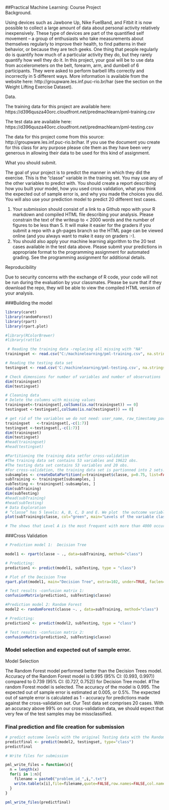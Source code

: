 ##Practical Machine Learning: Course Project  
Background.

Using devices such as Jawbone Up, Nike FuelBand, and Fitbit it is now possible to collect a large amount of data about personal activity relatively inexpensively. These type of devices are part of the quantified self movement – a group of enthusiasts who take measurements about themselves regularly to improve their health, to find patterns in their behavior, or because they are tech geeks. One thing that people regularly do is quantify how much of a particular activity they do, but they rarely quantify how well they do it. In this project, your goal will be to use data from accelerometers on the belt, forearm, arm, and dumbell of 6 participants. They were asked to perform barbell lifts correctly and incorrectly in 5 different ways. More information is available from the website here: http://groupware.les.inf.puc-rio.br/har (see the section on the Weight Lifting Exercise Dataset). 

Data. 

The training data for this project are available here: 
https://d396qusza40orc.cloudfront.net/predmachlearn/pml-training.csv

The test data are available here: 
https://d396qusza40orc.cloudfront.net/predmachlearn/pml-testing.csv

The data for this project come from this source: http://groupware.les.inf.puc-rio.br/har. If you use the document you create for this class for any purpose please cite them as they have been very generous in allowing their data to be used for this kind of assignment. 

What you should submit.

The goal of your project is to predict the manner in which they did the exercise. This is the "classe" variable in the training set. You may use any of the other variables to predict with. You should create a report describing how you built your model, how you used cross validation, what you think the expected out of sample error is, and why you made the choices you did. You will also use your prediction model to predict 20 different test cases. 

1. Your submission should consist of a link to a Github repo with your R markdown and compiled HTML file describing your analysis. Please constrain the text of the writeup to < 2000 words and the number of figures to be less than 5. It will make it easier for the graders if you submit a repo with a gh-pages branch so the HTML page can be viewed online (and you always want to make it easy on graders :-).
2. You should also apply your machine learning algorithm to the 20 test cases available in the test data above. Please submit your predictions in appropriate format to the programming assignment for automated grading. See the programming assignment for additional details. 

Reproducibility 

Due to security concerns with the exchange of R code, your code will not be run during the evaluation by your classmates. Please be sure that if they download the repo, they will be able to view the compiled HTML version of your analysis. 

###Building the model

```r
library(caret)
library(randomForest)
library(rpart)
library(rpart.plot)

#library(RColorBrewer)
#library(rattle)

 # Reading the training data -replacing all missing with "NA"
trainingset <- read.csv("C:/machinelearning/pml-training.csv", na.strings=c("NA","#DIV/0!", ""))

# Reading the testing data set 
testingset <- read.csv('C:/machinelearning/pml-testing.csv', na.strings=c("NA","#DIV/0!", ""))

# Check dimensions for number of variables and number of observations
dim(trainingset)
dim(testingset)

# Cleaning data
# Delete the columns with missing values
trainingset<-trainingset[,colSums(is.na(trainingset)) == 0]
testingset <-testingset[,colSums(is.na(testingset)) == 0]

# get rid of the variables we do not need: user_name, raw_timestamp_part_1, raw_timestamp_part_,2 cvtd_timestamp, new_window, and  num_window (columns 1 to 7). We can delete these variables.
trainingset   <-trainingset[,-c(1:7)]
testingset <-testingset[,-c(1:7)]
dim(trainingset)
dim(testingset)
#head(trainingset)
#head(testingset)

#Partitioning the training data setfor cross-validation
#The training data set contains 53 variables and 19622 obs.
#The testing data set contains 53 variables and 20 obs.
#For cross-validation, the training data set is partionned into 2 sets: subTraining (75%) and subTest (25%). This will be performed using random subsampling without replacement.
subsamples <- createDataPartition(y=trainingset$classe, p=0.75, list=FALSE)
subTraining <- trainingset[subsamples, ] 
subTesting <- trainingset[-subsamples, ]
dim(subTraining)
dim(subTesting)
#head(subTraining)
#head(subTesting)
# Data Exploration
# “classe” has 5 levels: A, B, C, D and E. We plot  the outcome variable  to see the frequenc.
plot(subTraining$classe, col="green", main="Levels of the variable classe within the subTraining data set", xlab="classe levels", ylab="Frequency")

# The shows that Level A is the most frequent with more than 4000 occurrences while level D is the least frequent with about 2500 occurrences.
```
###Cross Validation
```r

# Prediction model 1:  Decision Tree

model1 <- rpart(classe ~ ., data=subTraining, method="class")

# Predicting:
prediction1 <- predict(model1, subTesting, type = "class")

# Plot of the Decision Tree
rpart.plot(model1, main="Decision Tree", extra=102, under=TRUE, faclen=0)

# Test results -confusion matrix 1:
confusionMatrix(prediction1, subTesting$classe)

#Prediction model 2: Random Forest
model2 <- randomForest(classe ~. , data=subTraining, method="class")

# Predicting:
prediction2 <- predict(model2, subTesting, type = "class")

# Test results -confusion matrix 2:
confusionMatrix(prediction2, subTesting$classe)
```

### Model selection and expected out of sample error.

 Model Selection

 The Random Forest model performed better than the Decision Trees model.
 Accuracy of the Random Forest model is 0.995 (95% CI: (0.993, 0.997)) compared to 0.739 (95% CI: (0.727, 0.752)) for Decision Tree model. 
#The random Forest model is selected. 
The accuracy of the model is 0.995. 
The expected out of sample error is estimated at 0.005, or 0.5%. The expected out of sample error is calculated as 1 - accuracy for predictions made against the cross-validation set. Our Test data set comprises 20 cases. With an accuracy above 99% on our cross-validation data, we should expect that very few of the test samples may be missclassified.

### Final prediction and file creation for submission
```r
# predict outcome levels with the original Testing data with the Random Forest model
predictfinal <- predict(model2, testingset, type="class")
predictfinal

# Write files for submission

pml_write_files = function(x){
  n = length(x)
  for(i in 1:n){
    filename = paste0("problem_id_",i,".txt")
    write.table(x[i],file=filename,quote=FALSE,row.names=FALSE,col.names=FALSE)
  }
}

pml_write_files(predictfinal)
```

